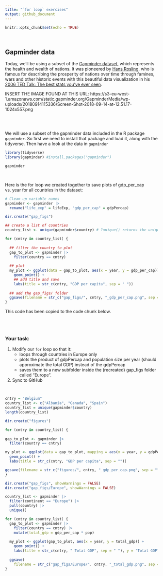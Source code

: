 ```yaml
---
title: "`for loop` exercises"
output: github_document
---
```


```r
knitr::opts_chunk$set(echo = TRUE)
```

<br>

## Gapminder data

Today, we'll be using a subset of the [Gapminder dataset](https://www.gapminder.org/tools/?from=world#$chart-type=bubbles), which represents the health and wealth of nations. It was pioneered by [Hans Rosling](https://www.ted.com/speakers/hans_rosling), who is famous for describing the prosperity of nations over time through famines, wars and other historic events with this beautiful data visualization in his [2006 TED Talk: The best stats you've ever seen](https://www.ted.com/talks/hans_rosling_shows_the_best_stats_you_ve_ever_seen). 
 

INSERT THE IMAGE FOUND AT THIS URL: https://s3-eu-west-1.amazonaws.com/static.gapminder.org/GapminderMedia/wp-uploads/20180914115336/Screen-Shot-2018-09-14-at-12.51.17-1024x557.png

<br>
<br>

We will use a subset of the gapminder data included in the R package `gapminder`. So first we need to install that package and load it, along with the tidyverse. Then have a look at the data in `gapminder`

```r

library(tidyverse)
library(gapminder) #install.packages("gapminder")

gapminder

```

<br>

Here is the for loop we created together to save plots of gdp_per_cap vs. year for all countries in the dataset:

```r

# Clean up variable names
gapminder <- gapminder |> 
  rename("life_exp" = lifeExp, "gdp_per_cap" = gdpPercap)

dir.create("gap_figs") 

## create a list of countries
country_list <- unique(gapminder$country) # ?unique() returns the unique values

for (cntry in country_list) {
  
  ## filter the country to plot
  gap_to_plot <- gapminder |>
    filter(country == cntry)
  
  ## plot
  my_plot <- ggplot(data = gap_to_plot, aes(x = year, y = gdp_per_cap)) + 
    geom_point() +
    ## add title and save
    labs(title = str_c(cntry, "GDP per capita", sep = " "))
  
  ## add the gap_figs/ folder
  ggsave(filename = str_c("gap_figs/", cntry, "_gdp_per_cap.png", sep = ""), plot = my_plot)
} 

```

This code has been copied to the code chunk below.

<br>
<br>

### Your task:

1. Modify our `for` loop so that it: 
    - loops through countries in Europe only
    - plots the product of gdpPercap and population size per year (should approximate the total GDP) instead of the gdpPercap
    - saves them to a new subfolder inside the (recreated) gap_figs folder called "Europe".
1. Sync to GitHub

<br>

```r

cntry = "Belgium"
country_list <- c("Albania", "Canada", "Spain")
country_list = unique(gapminder$country)
length(country_list)

dir.create("figures") 

for (cntry in country_list) {
  
gap_to_plot <- gapminder |>
  filter(country == cntry)

my_plot <- ggplot(data = gap_to_plot, mapping = aes(x = year, y = gdpPercap)) + 
  geom_point() +
  labs(title = str_c(cntry, "GDP per capita", sep = ""))

ggsave(filename = str_c("figures/", cntry, "_gdp_per_cap.png", sep = ""), plot = my_plot)
} 


```

```r
dir.create("gap_figs", showWarnings = FALSE)             
dir.create("gap_figs/Europe", showWarnings = FALSE)  

country_list <- gapminder |>
  filter(continent == "Europe") |>
  pull(country) |>
  unique()

for (cntry in country_list) {
  gap_to_plot <- gapminder |>
    filter(country == cntry) |>
    mutate(total_gdp = gdp_per_cap * pop) 
  
  my_plot <- ggplot(gap_to_plot, aes(x = year, y = total_gdp)) +
    geom_point() +
    labs(title = str_c(cntry, " Total GDP", sep = " "), y = "Total GDP")
  
  ggsave(
    filename = str_c("gap_figs/Europe/", cntry, "_total_gdp.png", sep = ""), plot = my_plot)
} 
```

<br> 
